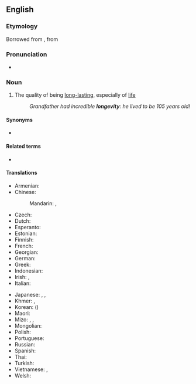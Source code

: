 ==English==

===Etymology===
Borrowed from {{bor|en|la|longaevitās|notext=1}}, from {{suffix|la|longaevus|-itas|alt2=-itās|gloss1=ancient, aged|nocat=1}}

===Pronunciation===
* {{IPA|/lɒŋˈdʒɛ.vɪ.ti/, /lɒnˈdʒɛ.vɪ.ti/|lang=en}}

===Noun===
{{en-noun|~|longevities}}

# The quality of being [[long-lasting]], especially of [[life]]
#: ''Grandfather had incredible '''longevity''': he lived to be 105 years old!''

====Synonyms====
* {{l|en|permanence}}

====Related terms====
* {{l|en|longevous}}

====Translations====
{{trans-top|the quality of being long-lasting, especially of life}}
* Armenian: {{t-needed|hy}}
* Chinese:
*: Mandarin: {{t+|cmn|長壽|sc=Hani}}, {{t+|cmn|长寿|tr=chángshòu|sc=Hani}}
* Czech: {{t+|cs|dlouhověkost|f}}
* Dutch: {{t+|nl|levensduur|m}}
* Esperanto: {{t-needed|eo}}
* Estonian: {{t|et|pikaealisus}}
* Finnish: {{t+|fi|pitkäikäisyys}}
* French: {{t+|fr|longévité|f}}
* Georgian: {{t-needed|ka}}
* German: {{t+|de|Langlebigkeit|f}}
* Greek: {{t+|el|μακροζωία|f}}
* Indonesian: {{t+|id|panjang umur}}
* Irish: {{t|ga|buaine|f}}, {{t|ga|fadsaolaí|f}}
* Italian: {{t+|it|longevità}}
{{trans-mid}}
* Japanese: {{t+|ja|寿命|tr=じゅみょう, jumyō|sc=Jpan}}, {{t+|ja|長寿|tr=ちょうじゅ, chōju|sc=Jpan}}, {{t|ja|不老不死|tr=ふろうふし, furōfushi|sc=Jpan}}
* Khmer: {{t|km|ទីឃានុភាព|tr=tiikʰie nupʰiep|sc=Khmr}}, {{t|km|អាយុវឌ្ឍន៍|tr=aayu’ voattʰean|sc=Khmr}}
* Korean: {{t+|ko|장수}} ({{t+|ko|長壽}})
* Maori: {{t|mi|mauriroa}}
* Mizo: {{t|lus|damreina}}, {{t|lus|daihreina}}, {{t|lus|tlona}}
* Mongolian: {{t-needed|mn}}
* Polish: {{t|pl|długowieczność|f}}
* Portuguese: {{t|pt|longevidade|f}}
* Russian: {{t+|ru|долголе́тие|n}}
* Spanish: {{t+|es|longevidad|f}}
* Thai: {{t-needed|th}}
* Turkish: {{l|tr|uzun}} {{t|tr|ömürlülük}}
* Vietnamese: {{t|vi|sống lâu|alt=sự sống lâu}}, {{t|vi|tuổi thọ cao}}
* Welsh: {{t|cy|hirhoedledd|m}}
{{trans-bottom}}